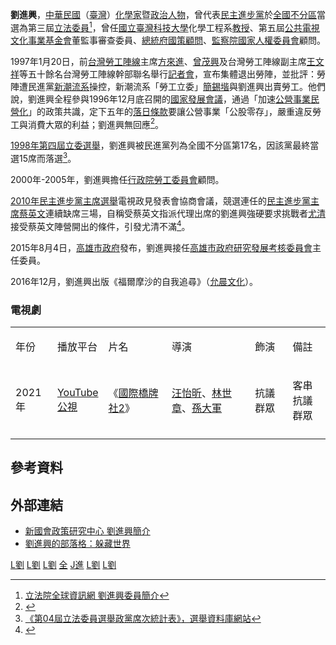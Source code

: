 {{Infobox_officeholder
| name = 劉進興
| image name =
| width = 
| now = [[中華民國|中華民國]]（[[臺灣|臺灣]]）[[學者|學者]]暨政治人士 
| period = 
| Sex = 男 
| Native place = 
| date of birth = 
| party = {{Dpp|19px}}
| place of birth = 
| educate = 
*[[國立臺灣大學|國立臺灣大學]][[化學|化學]]系學士
*美國[[聖路易斯華盛頓大學|華盛頓大學]][[物理化學|物理化學]][[博士|博士]]
| past = 
*美國芝加哥氣體技術研究中心[[化學家|化學家]]
*美國[[紐約州立大學|紐約州立大學]]化學系博士後研究員<br><span style="color: blue;">(1978年-1980年)</span>
*美國[[3M公司|3M公司]]研究室專家<br><span style="color: blue;">(1991年)</span>
*臺灣化學感測協會監事、理事長
*[[國立臺灣工業技術學院|國立臺灣工業技術學院]]（今[[國立臺灣科技大學|國立臺灣科技大學]]）化學工程系副教授<br><span style="color: blue;">(1991年-1996年)</span>
*國立臺灣工業技術學院化學工程系[[教授|教授]]
*臺北市勞工教育委員會委員<br><span style="color: blue;">(1995年-1996年)</span>
*[[臺灣勞工陣線|臺灣勞工陣線]]勞動者雜誌社主編<br><span style="color: blue;">(1992年-1995年)</span>
*臺灣勞工陣線勞動者雜誌社編輯委員
*臺灣勞工陣線研究發展部召集人<br><span style="color: blue;">(1992年-1995年)</span>
*臺灣勞工陣線文宣部主任
*臺灣勞工陣線國際部主任
*[[臺灣電信工會|臺灣電信工會]]顧問<br><span style="color: blue;">(1994年-1995年)</span>
*新國會政策研究中心主任
*[[立法院|立法院]]（第三屆）立法委員<br><span style="color: blue;">(1996年-1999年)</span>
*[[公共電視文化事業基金會|公共電視文化事業基金會]]（第五屆）董監事審查委員
*[[高雄市政府研究發展考核委員會|高雄市政府研究發展考核委員會]]主任委員<br><span style="color: blue;">(2015年8月4日-？)</span>
*[[總統府國策顧問|總統府國策顧問]]
*[[監察院國家人權委員會|監察院國家人權委員會]]顧問
}}
'''劉進興'''{{bd||||}}，[[中華民國|中華民國]]（[[臺灣|臺灣]]）[[化學家|化學家]]暨[[政治人物|政治人物]]，曾代表[[民主進步黨|民主進步黨]]於[[全國不分區|全國不分區]]當選為第三屆[[立法委員|立法委員]]<ref>[http://www.ly.gov.tw/ly/01_introduce/0103_leg/leg_main/leg_ver01_01.jsp?ItemNO=01030100&lgno=00143&stage=3 立法院全球資訊網 劉進興委員簡介]</ref>，曾任[[國立臺灣科技大學|國立臺灣科技大學]]化學工程系[[教授|教授]]、第五屆[[公共電視文化事業基金會|公共電視文化事業基金會]]董監事審查委員、[[總統府國策顧問|總統府國策顧問]]、[[監察院國家人權委員會|監察院國家人權委員會]]顧問。

1997年1月20日，前[[台灣勞工陣線|台灣勞工陣線]]主席[[方來進|方來進]]、[[曾茂興|曾茂興]]及台灣勞工陣線副主席[[王文祥|王文祥]]等五十餘名台灣勞工陣線幹部聯名舉行[[記者會|記者會]]，宣布集體退出勞陣，並批評：勞陣遭民進黨[[新潮流系|新潮流系]]操控，新潮流系「勞工立委」[[簡錫堦|簡錫堦]]與劉進興出賣勞工。他們說，劉進興全程參與1996年12月底召開的[[國家發展會議|國家發展會議]]，通過「加速[[公營事業|公營事業]][[民營化|民營化]]」的政策共識，定下五年的[[落日條款|落日條款]]要讓公營事業「公股零存」，嚴重違反勞工與消費大眾的利益；劉進興無回應<ref>{{cite news|url=|title=部份宣稱退出勞陣的人士於1月20日所發的文宣 《修法、政策大放水，勞工階級大反彈》|author=台灣勞工陣線|date=1997-01-25|accessdate=2015-06-20|publisher=《勞動者雜誌》第86期|page=16}}</ref>。

[[1998年中華民國立法委員選舉|1998年第四屆立委選舉]]，劉進興被民進黨列為全國不分區第17名，因該黨最終當選15席而落選<ref>[http://210.69.23.140/pdf/B1998006.pdf 《第04屆立法委員選舉政黨席次統計表》，選舉資料庫網站]{{dead link|date=2017年11月 |bot=InternetArchiveBot |fix-attempted=yes }}</ref>。

2000年-2005年，劉進興擔任[[行政院勞工委員會|行政院勞工委員會]]顧問。

[[2010年民主進步黨主席選舉|2010年民主進步黨主席選舉]]電視政見發表會協商會議，競選連任的[[民主進步黨主席|民主進步黨主席]][[蔡英文|蔡英文]]連續缺席三場，自稱受蔡英文指派代理出席的劉進興強硬要求挑戰者[[尤清|尤清]]接受蔡英文陣營開出的條件，引發尤清不滿<ref>{{cite news|url=https://www.taiwanenews.com/doc/20100507101.php|title=敬致蔡主席，請公平競選！|author=尤清|date=2010-05-07|accessdate=2020-03-01|publisher=[[NOWnews_今日新聞|NOWnews 今日新聞]]|quote=依民進黨內規《黨職人員選舉辦法》第四十二條之一規定，中央黨部辦理黨主席選舉時，應舉辦至少一場電視政見發表會；前項電視政見發表會舉辦之時間、地點、程序與規則，由中央黨部擬具，經與黨主席候選人協商後定之！……協商會已開了三次，我尤清均親自參加；但您都故意缺席，而由到場之劉進興自稱代表您蔡主席。……自稱是妳指派的代理人新系劉進興態度蠻橫，強硬要尤清百分百接受他或妳的條件，一副「不然就拉倒」！……我尤清提出辦兩次辯論會，妳的代理人一口回絕；我要求採與馬英九辯論模式，即申論、候選人交叉詢問、結辯模式，也都不被接受！|archive-date=2016-08-22|archive-url=https://web.archive.org/web/20160822131349/http://www.taiwanenews.com/doc/20100507101.php|dead-url=no}}</ref>。

2015年8月4日，[[高雄市政府|高雄市政府]]發布，劉進興接任[[高雄市政府研究發展考核委員會|高雄市政府研究發展考核委員會]]主任委員。

2016年12月，劉進興出版《福爾摩沙的自我追尋》（[[允晨文化|允晨文化]]）。

===電視劇===
{|class="wikitable"
|-style="background:#AEEEEE;color:black;font-weight:bold;text-align:center;"
|年份||播放平台||片名||導演||飾演||備註
|-
| 2021年
|[[YouTube|YouTube]]<br/>[[公視|公視]]
| 《[[國際橋牌社2|國際橋牌社2]]》
| [[汪怡昕|汪怡昕]]、[[林世章|林世章]]、[[孫大軍|孫大軍]]
| 抗議群眾
| 客串<BR>抗議群眾
|-
|}

==參考資料==
<div class="references-small">
<references />
</div>

==外部連結==
*[http://newcongress.yam.org.tw/senate/liu.html 新國會政策研究中心 劉進興簡介]{{Wayback|url=http://newcongress.yam.org.tw/senate/liu.html |date=20120525142744 }}
*[https://web.archive.org/web/20140419025033/http://blog.roodo.com/cjliu 劉進興的部落格：躲藏世界]

[[Category:第三屆立法院立法委員|L劉]]
[[Category:高雄市研考會主委|L劉]]
[[Category:中華民國總統府國策顧問|L劉]]
[[Category:民主進步黨籍立法委員|全]]
[[Category:劉姓|J進]]
[[Category:國立臺灣大學理學院校友|L劉]]
[[Category:華盛頓大學校友|L劉]]